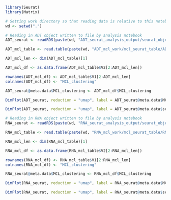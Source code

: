 
```r
library(Seurat)
library(Matrix)
```

```r
# Setting work directory so that reading data is relative to this notebook
wd <- setwd(".")
```

```r
# Reading in ADT object written to file by analysis notebook
ADT_seurat <- readRDS(paste(wd, "ADT_seurat_analysis_output/seurat_objects", "seurat.rds", sep="/"))
```

```r
ADT_mcl_table <- read.table(paste(wd, "ADT_mcl_work/mcl_seurat_table/ADT_srt_mcl.file", sep = "/"))
```

```r
ADT_mcl_len <- dim(ADT_mcl_table)[1]
```

```r
ADT_mcl_df <- as.data.frame(ADT_mcl_table$V2[2:ADT_mcl_len]) 
```

```r
rownames(ADT_mcl_df) <- ADT_mcl_table$V1[2:ADT_mcl_len]
colnames(ADT_mcl_df) <- "MCL_clustering"
```

```r
ADT_seurat@meta.data$MCL_clustering <- ADT_mcl_df$MCL_clustering
```

```r
DimPlot(ADT_seurat, reduction = "umap", label = ADT_seurat@meta.data$MCL_clustering)
```

```r
DimPlot(ADT_seurat, reduction = "umap", label = ADT_seurat@meta.data$seurat_clusters)
```

```r
# Reading in RNA object written to file by analysis notebook
RNA_seurat <- readRDS(paste(wd, "RNA_seurat_analysis_output/seurat_objects", "seurat.rds", sep="/"))
```

```r
RNA_mcl_table <- read.table(paste(wd, "RNA_mcl_work/mcl_seurat_table/RNA_srt_mcl.file", sep = "/"))
```

```r
RNA_mcl_len <- dim(RNA_mcl_table)[1]
```

```r
RNA_mcl_df <- as.data.frame(RNA_mcl_table$V2[2:RNA_mcl_len]) 
```

```r
rownames(RNA_mcl_df) <- RNA_mcl_table$V1[2:RNA_mcl_len]
colnames(RNA_mcl_df) <- "MCL_clustering"
```

```r
RNA_seurat@meta.data$MCL_clustering <- RNA_mcl_df$MCL_clustering
```

```r
DimPlot(RNA_seurat, reduction = "umap", label = RNA_seurat@meta.data$MCL_clustering)
```

```r
DimPlot(RNA_seurat, reduction = "umap", label = RNA_seurat@meta.data$seurat_clusters)
```